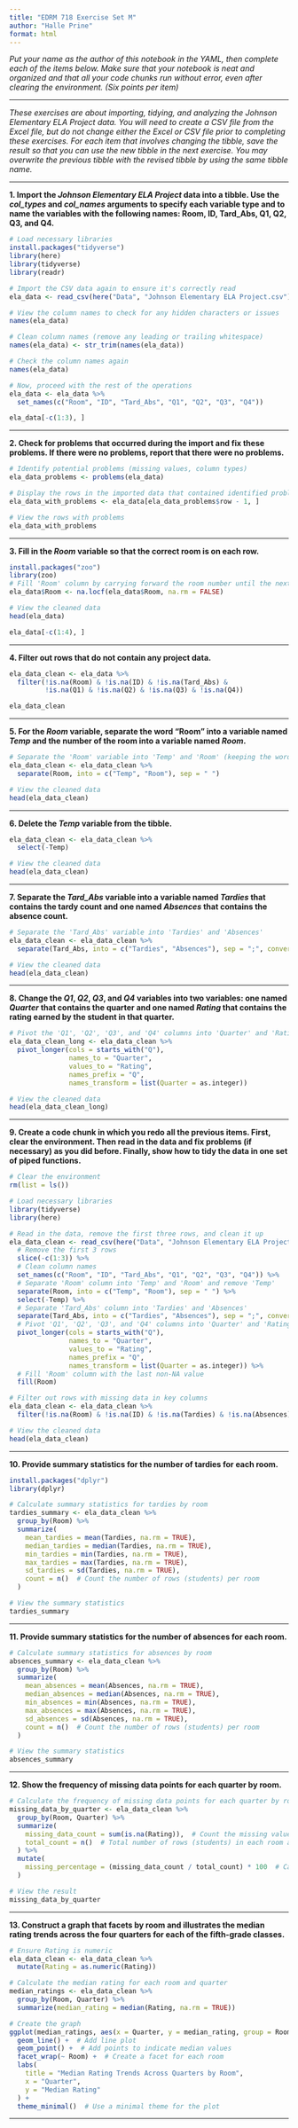 ```yaml
---
title: "EDRM 718 Exercise Set M"
author: "Halle Prine"
format: html
---
```


*Put your name as the author of this notebook in the YAML, then complete each of the items below. Make sure that your notebook is neat and organized and that all your code chunks run without error, even after clearing the environment. (Six points per item)*

***

*These exercises are about importing, tidying, and analyzing the Johnson Elementary ELA Project data. You will need to create a CSV file from the Excel file, but do not change either the Excel or CSV file prior to completing these exercises. For each item that involves changing the tibble, save the result so that you can use the new tibble in the next exercise. You may overwrite the previous tibble with the revised tibble by using the same tibble name.*

***

**1. Import the *Johnson Elementary ELA Project* data into a tibble. Use the *col_types* and *col_names* arguments to specify each variable type and to name the variables with the following names: Room, ID, Tard_Abs, Q1, Q2, Q3, and Q4.**

```r
# Load necessary libraries
install.packages("tidyverse")
library(here)
library(tidyverse)
library(readr)

# Import the CSV data again to ensure it's correctly read
ela_data <- read_csv(here("Data", "Johnson Elementary ELA Project.csv"))

# View the column names to check for any hidden characters or issues
names(ela_data)

# Clean column names (remove any leading or trailing whitespace)
names(ela_data) <- str_trim(names(ela_data))

# Check the column names again
names(ela_data)

# Now, proceed with the rest of the operations
ela_data <- ela_data %>%
  set_names(c("Room", "ID", "Tard_Abs", "Q1", "Q2", "Q3", "Q4"))

ela_data[-c(1:3), ]

```


***

**2. Check for problems that occurred during the import and fix these problems. If there were no problems, report that there were no problems.**

```r
# Identify potential problems (missing values, column types)
ela_data_problems <- problems(ela_data)

# Display the rows in the imported data that contained identified problems
ela_data_with_problems <- ela_data[ela_data_problems$row - 1, ]

# View the rows with problems
ela_data_with_problems
```

***

**3. Fill in the *Room* variable so that the correct room is on each row.**

```r
install.packages("zoo")
library(zoo)
# Fill 'Room' column by carrying forward the room number until the next room number appears
ela_data$Room <- na.locf(ela_data$Room, na.rm = FALSE)

# View the cleaned data
head(ela_data)

ela_data[-c(1:4), ]

```

***

**4. Filter out rows that do not contain any project data.**

```r

ela_data_clean <- ela_data %>%
  filter(!is.na(Room) & !is.na(ID) & !is.na(Tard_Abs) & 
         !is.na(Q1) & !is.na(Q2) & !is.na(Q3) & !is.na(Q4))

ela_data_clean

```


***

**5. For the *Room* variable, separate the word "Room" into a variable named *Temp* and the number of the room into a variable named *Room*.**

```r
# Separate the 'Room' variable into 'Temp' and 'Room' (keeping the word "Room" and the room number)
ela_data_clean <- ela_data_clean %>%
  separate(Room, into = c("Temp", "Room"), sep = " ")

# View the cleaned data
head(ela_data_clean)
```


***

**6. Delete the *Temp* variable from the tibble.**

```r
ela_data_clean <- ela_data_clean %>%
  select(-Temp)

# View the cleaned data
head(ela_data_clean)
```


***

**7. Separate the *Tard_Abs* variable into a variable named *Tardies* that contains the tardy count and one named *Absences* that contains the absence count.**

```r
# Separate the 'Tard_Abs' variable into 'Tardies' and 'Absences'
ela_data_clean <- ela_data_clean %>%
  separate(Tard_Abs, into = c("Tardies", "Absences"), sep = ";", convert = TRUE)

# View the cleaned data
head(ela_data_clean)
```


***

**8. Change the *Q1*, *Q2*, *Q3*, and *Q4* variables into two variables: one named *Quarter* that contains the quarter and one named *Rating* that contains the rating earned by the student in that quarter.**

```r
# Pivot the 'Q1', 'Q2', 'Q3', and 'Q4' columns into 'Quarter' and 'Rating'
ela_data_clean_long <- ela_data_clean %>%
  pivot_longer(cols = starts_with("Q"), 
               names_to = "Quarter", 
               values_to = "Rating", 
               names_prefix = "Q", 
               names_transform = list(Quarter = as.integer))

# View the cleaned data
head(ela_data_clean_long)
```


***

**9. Create a code chunk in which you redo all the previous items. First, clear the environment. Then read in the data and fix problems (if necessary) as you did before. Finally, show how to tidy the data in one set of piped functions.**

```r
# Clear the environment
rm(list = ls())

# Load necessary libraries
library(tidyverse)
library(here)

# Read in the data, remove the first three rows, and clean it up
ela_data_clean <- read_csv(here("Data", "Johnson Elementary ELA Project.csv")) %>%
  # Remove the first 3 rows
  slice(-c(1:3)) %>%
  # Clean column names
  set_names(c("Room", "ID", "Tard_Abs", "Q1", "Q2", "Q3", "Q4")) %>%
  # Separate 'Room' column into 'Temp' and 'Room' and remove 'Temp'
  separate(Room, into = c("Temp", "Room"), sep = " ") %>%
  select(-Temp) %>%
  # Separate 'Tard_Abs' column into 'Tardies' and 'Absences'
  separate(Tard_Abs, into = c("Tardies", "Absences"), sep = ";", convert = TRUE) %>%
  # Pivot 'Q1', 'Q2', 'Q3', and 'Q4' columns into 'Quarter' and 'Rating'
  pivot_longer(cols = starts_with("Q"), 
               names_to = "Quarter", 
               values_to = "Rating", 
               names_prefix = "Q", 
               names_transform = list(Quarter = as.integer)) %>%
  # Fill 'Room' column with the last non-NA value
  fill(Room) 

# Filter out rows with missing data in key columns
ela_data_clean <- ela_data_clean %>%
  filter(!is.na(Room) & !is.na(ID) & !is.na(Tardies) & !is.na(Absences) & !is.na(Rating))

# View the cleaned data
head(ela_data_clean)
```


***

**10. Provide summary statistics for the number of tardies for each room.**

```r
install.packages("dplyr")
library(dplyr)

# Calculate summary statistics for tardies by room
tardies_summary <- ela_data_clean %>%
  group_by(Room) %>%
  summarize(
    mean_tardies = mean(Tardies, na.rm = TRUE),
    median_tardies = median(Tardies, na.rm = TRUE),
    min_tardies = min(Tardies, na.rm = TRUE),
    max_tardies = max(Tardies, na.rm = TRUE),
    sd_tardies = sd(Tardies, na.rm = TRUE),
    count = n()  # Count the number of rows (students) per room
  )

# View the summary statistics
tardies_summary
```


***

**11. Provide summary statistics for the number of absences for each room.**

```r
# Calculate summary statistics for absences by room
absences_summary <- ela_data_clean %>%
  group_by(Room) %>%
  summarize(
    mean_absences = mean(Absences, na.rm = TRUE),
    median_absences = median(Absences, na.rm = TRUE),
    min_absences = min(Absences, na.rm = TRUE),
    max_absences = max(Absences, na.rm = TRUE),
    sd_absences = sd(Absences, na.rm = TRUE),
    count = n()  # Count the number of rows (students) per room
  )

# View the summary statistics
absences_summary

```


***

**12. Show the frequency of missing data points for each quarter by room.**

```r
# Calculate the frequency of missing data points for each quarter by room
missing_data_by_quarter <- ela_data_clean %>%
  group_by(Room, Quarter) %>%
  summarize(
    missing_data_count = sum(is.na(Rating)),  # Count the missing values in Rating
    total_count = n()  # Total number of rows (students) in each room and quarter
  ) %>%
  mutate(
    missing_percentage = (missing_data_count / total_count) * 100  # Calculate percentage of missing data
  )

# View the result
missing_data_by_quarter

```


***

**13. Construct a graph that facets by room and illustrates the median rating trends across the four quarters for each of the fifth-grade classes.**

```r
# Ensure Rating is numeric
ela_data_clean <- ela_data_clean %>%
  mutate(Rating = as.numeric(Rating))

# Calculate the median rating for each room and quarter
median_ratings <- ela_data_clean %>%
  group_by(Room, Quarter) %>%
  summarize(median_rating = median(Rating, na.rm = TRUE))

# Create the graph
ggplot(median_ratings, aes(x = Quarter, y = median_rating, group = Room)) +
  geom_line() +  # Add line plot
  geom_point() +  # Add points to indicate median values
  facet_wrap(~ Room) +  # Create a facet for each room
  labs(
    title = "Median Rating Trends Across Quarters by Room",
    x = "Quarter",
    y = "Median Rating"
  ) +
  theme_minimal()  # Use a minimal theme for the plot
```


***
